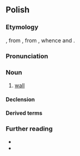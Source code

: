 {{also|ścianą}}
==Polish==
{{wp|lang=pl}}

===Etymology===
{{inh+|pl|zlw-opl|ściana}}, from {{inh|pl|sla-pro|*stěna}}, from {{inh|pl|ine-pro| *steyh₂-}}, whence {{cog|en|stone}} and {{m|en|stain}}.

===Pronunciation===
{{pl-p|a=Pl-ściana.ogg}}

===Noun===
{{pl-noun|f}}

# [[wall]] {{gl|substantial structure acting as side or division in a building}}

====Declension====
{{pl-decl-noun-f}}

====Derived terms====
{{col3|pl|title=adjectives|białościenny|ścienny}}
{{col3|pl|title=nouns|równoległościan|zaścianek}}

===Further reading===
* {{R:pl:WSJP}}
* {{R:pl:PWN}}

{{C|pl|Walls and fences}}